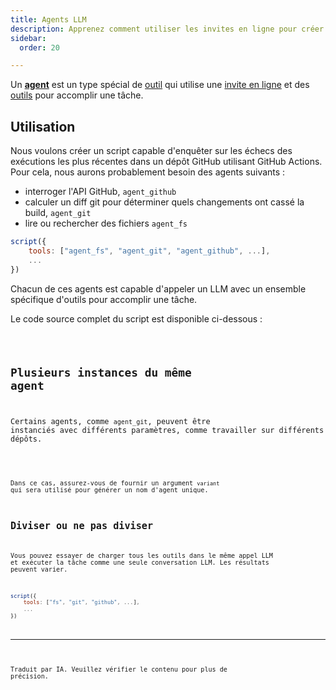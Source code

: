```yaml
---
title: Agents LLM
description: Apprenez comment utiliser les invites en ligne pour créer un agent LLM.
sidebar:
  order: 20

---
```



Un **[agent](/genaiscript/reference/scripts/agents)** est un type spécial de [outil](/genaiscript/reference/scripts/tools) qui utilise une [invite en ligne](/genaiscript/reference/scripts/inline-prompts) et des [outils](/genaiscript/reference/scripts/tools) pour accomplir une tâche.

## Utilisation

Nous voulons créer un script capable d'enquêter sur les échecs des exécutions les plus récentes dans un dépôt GitHub utilisant GitHub Actions.
Pour cela, nous aurons probablement besoin des agents suivants :

* interroger l'API GitHub, `agent_github`
* calculer un diff git pour déterminer quels changements ont cassé la build, `agent_git`
* lire ou rechercher des fichiers `agent_fs`

```js wrap title="github-investigator.genai.mts"
script({
    tools: ["agent_fs", "agent_git", "agent_github", ...],
    ...
})
```

Chacun de ces agents est capable d'appeler un LLM avec un ensemble spécifique d'outils pour accomplir une tâche.

Le code source complet du script est disponible ci-dessous :

<Code code={source} wrap={true} lang="js" title="github-investigator.genai.mts" />

## Plusieurs instances du même agent

Certains agents, comme `agent_git`, peuvent être instanciés avec différents paramètres, comme travailler sur différents dépôts.

<Code code={sourceMulti} wrap={true} lang="js" title="multi-agents.genai.mts" />

Dans ce cas, assurez-vous de fournir un argument `variant` qui sera utilisé pour générer un nom d'agent unique.

## Diviser ou ne pas diviser

Vous pouvez essayer de charger tous les outils dans le même appel LLM et exécuter la tâche comme une seule conversation LLM.
Les résultats peuvent varier.

```js wrap title="github-investigator.genai.mts"
script({
    tools: ["fs", "git", "github", ...],
    ...
})
```

<hr />

Traduit par IA. Veuillez vérifier le contenu pour plus de précision.
